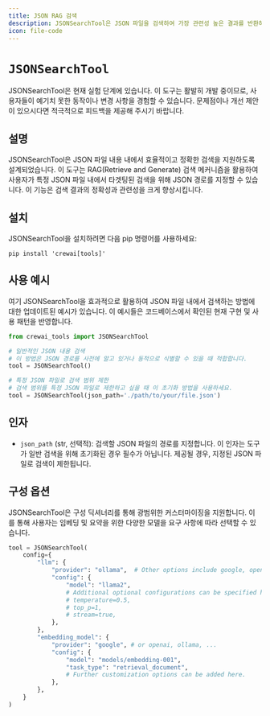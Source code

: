 ```yaml
---
title: JSON RAG 검색
description: JSONSearchTool은 JSON 파일을 검색하여 가장 관련성 높은 결과를 반환하도록 설계되었습니다.
icon: file-code
---
```


# `JSONSearchTool`

<Note>
  JSONSearchTool은 현재 실험 단계에 있습니다. 이 도구는 활발히 개발 중이므로, 사용자들이 예기치 못한 동작이나 변경 사항을 경험할 수 있습니다. 문제점이나 개선 제안이 있으시다면 적극적으로 피드백을 제공해 주시기 바랍니다.
</Note>

## 설명

JSONSearchTool은 JSON 파일 내용 내에서 효율적이고 정확한 검색을 지원하도록 설계되었습니다. 이 도구는 RAG(Retrieve and Generate) 검색 메커니즘을 활용하여 사용자가 특정 JSON 파일 내에서 타겟팅된 검색을 위해 JSON 경로를 지정할 수 있습니다. 이 기능은 검색 결과의 정확성과 관련성을 크게 향상시킵니다.

## 설치

JSONSearchTool을 설치하려면 다음 pip 명령어를 사용하세요:

```shell
pip install 'crewai[tools]'
```

## 사용 예시

여기 JSONSearchTool을 효과적으로 활용하여 JSON 파일 내에서 검색하는 방법에 대한 업데이트된 예시가 있습니다. 이 예시들은 코드베이스에서 확인된 현재 구현 및 사용 패턴을 반영합니다.

```python Code
from crewai_tools import JSONSearchTool

# 일반적인 JSON 내용 검색
# 이 방법은 JSON 경로를 사전에 알고 있거나 동적으로 식별할 수 있을 때 적합합니다.
tool = JSONSearchTool()

# 특정 JSON 파일로 검색 범위 제한
# 검색 범위를 특정 JSON 파일로 제한하고 싶을 때 이 초기화 방법을 사용하세요.
tool = JSONSearchTool(json_path='./path/to/your/file.json')
```

## 인자

- `json_path` (str, 선택적): 검색할 JSON 파일의 경로를 지정합니다. 이 인자는 도구가 일반 검색을 위해 초기화된 경우 필수가 아닙니다. 제공될 경우, 지정된 JSON 파일로 검색이 제한됩니다.

## 구성 옵션

JSONSearchTool은 구성 딕셔너리를 통해 광범위한 커스터마이징을 지원합니다. 이를 통해 사용자는 임베딩 및 요약을 위한 다양한 모델을 요구 사항에 따라 선택할 수 있습니다.

```python Code
tool = JSONSearchTool(
    config={
        "llm": {
            "provider": "ollama",  # Other options include google, openai, anthropic, llama2, etc.
            "config": {
                "model": "llama2",
                # Additional optional configurations can be specified here.
                # temperature=0.5,
                # top_p=1,
                # stream=true,
            },
        },
        "embedding_model": {
            "provider": "google", # or openai, ollama, ...
            "config": {
                "model": "models/embedding-001",
                "task_type": "retrieval_document",
                # Further customization options can be added here.
            },
        },
    }
)
```
